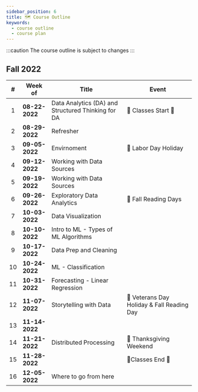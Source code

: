 ```yaml
---
sidebar_position: 6
title: 🗺️ Course Outline
keywords:
  - course outline
  - course plan
---
```


:::caution
The course outline is subject to changes
:::

## Fall 2022

|  #  | Week of        | Title                                              | Event                                      |
| :-: | -------------- | -------------------------------------------------- | ------------------------------------------ |
|  1  | **08-22-2022** | Data Analytics (DA) and Structured Thinking for DA | 🏁 Classes Start 🚦                        |
|  2  | **08-29-2022** | Refresher                                          |                                            |
|  3  | **09-05-2022** | Envirnoment                                        | 🎉 Labor Day Holiday                       |
|  4  | **09-12-2022** | Working with Data Sources                          |                                            |
|  5  | **09-19-2022** | Working with Data Sources                          |                                            |
|  6  | **09-26-2022** | Exploratory Data Analytics                         | 🎉 Fall Reading Days                       |
|  7  | **10-03-2022** | Data Visualization                                 |                                            |
|  8  | **10-10-2022** | Intro to ML - Types of ML Algorithms               |                                            |
|  9  | **10-17-2022** | Data Prep and Cleaning                             |                                            |
| 10  | **10-24-2022** | ML - Classification                                |                                            |
| 11  | **10-31-2022** | Forecasting - Linear Regression                    |                                            |
| 12  | **11-07-2022** | Storytelling with Data                             | 🎉 Veterans Day Holiday & Fall Reading Day |
| 13  | **11-14-2022** |                                                    |                                            |
| 14  | **11-21-2022** | Distributed Processing                             | 🎉 Thanksgiving Weekend                    |
| 15  | **11-28-2022** |                                                    | 🚩Classes End 🚦                           |
| 16  | **12-05-2022** | Where to go from here                              |                                            |
